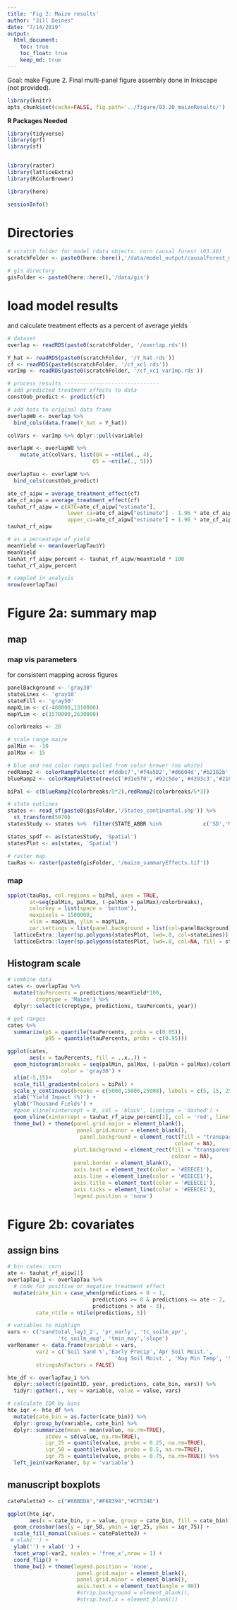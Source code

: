 ```yaml
---
title: 'Fig 2: Maize results'
author: "Jill Deines"
date: "7/14/2019"
output: 
  html_document:
    toc: true
    toc_float: true
    keep_md: true
---
```


Goal: make Figure 2. Final multi-panel figure assembly done in Inkscape (not provided).

```r
library(knitr)
opts_chunk$set(cache=FALSE, fig.path='../figure/03.20_maizeResults/')
```

**R Packages Needed**

```r
library(tidyverse)
library(grf)
library(sf)


library(raster)
library(latticeExtra)
library(RColorBrewer)

library(here)

sessionInfo()
```

# Directories

```r
# scratch folder for model rdata objects: corn causal forest (03.46)
scratchFolder <- paste0(here::here(),'/data/model_output/causalForest_maize_Longterm')

# gis directory
gisFolder <- paste0(here::here(),'/data/gis')
```

# load model results
and calculate treatment effects as a percent of average yields

```r
# dataset
overlap <- readRDS(paste0(scratchFolder, '/overlap.rds'))

Y_hat <- readRDS(paste0(scratchFolder, '/Y_hat.rds'))
cf <- readRDS(paste0(scratchFolder, '/cf_xc1.rds'))
varImp <- readRDS(paste0(scratchFolder, '/cf_xc1_varImp.rds'))

# process results ------------------------------
# add predicted treatment effects to data 
constOob_predict <- predict(cf)

# add hats to original data frame
overlapW0 <- overlap %>%
  bind_cols(data.frame(Y_hat = Y_hat))

colVars <- varImp %>% dplyr::pull(variable)

overlapW <- overlapW0 %>%
    mutate_at(colVars, list(Q4 = ~ntile(., 4),
                           Q5 = ~ntile(., 5)))

overlapTau <- overlapW %>%
  bind_cols(constOob_predict) 

ate_cf_aipw = average_treatment_effect(cf)
ate_cf_aipw = average_treatment_effect(cf)
tauhat_rf_aipw = c(ATE=ate_cf_aipw["estimate"],
                   lower_ci=ate_cf_aipw["estimate"] - 1.96 * ate_cf_aipw["std.err"],
                   upper_ci=ate_cf_aipw["estimate"] + 1.96 * ate_cf_aipw["std.err"])
tauhat_rf_aipw

# as a percentage of yield
meanYield <- mean(overlapTau$Y)
meanYield
tauhat_rf_aipw_percent <- tauhat_rf_aipw/meanYield * 100
tauhat_rf_aipw_percent

# sampled in analysis
nrow(overlapTau)
```


# Figure 2a: summary map

## map

### map vis parameters
for consistent mapping across figures

```r
panelBackground <- 'gray30'
stateLines <- 'gray10'
stateFill <- 'gray50'
mapXLim <- c(-480000,1310000)
mapYLim <- c(1570000,2630000)

colorbreaks <- 20

# scale range maize
palMin <- -10
palMax <- 15 

# blue and red color ramps pulled from color brewer (no white)
redRamp2 <- colorRampPalette(c('#fddbc7','#f4a582','#d6604d','#b2182b','#67001f'))
blueRamp2 <- colorRampPalette(rev(c('#d1e5f0','#92c5de','#4393c3','#2166ac','#08519c')))#'#053061')))

biPal <- c(blueRamp2(colorbreaks/5*2),redRamp2(colorbreaks/5*3))

# state outlines
states <- read_sf(paste0(gisFolder,'/States_continental.shp')) %>%
  st_transform(5070) 
statesStudy <- states %>%  filter(STATE_ABBR %in%             c('SD','MN','IA',"MO",'IL','WI','IN','MI','OH','ND','NE','KS', 'KY'))

states_spdf <- as(statesStudy, 'Spatial')
statesPlot <- as(states, 'Spatial')

# raster map
tauRas <- raster(paste0(gisFolder, '/maize_summaryEffects.tif'))
```

### map

```r
spplot(tauRas, col.regions = biPal, axes = TRUE,
       at=seq(palMin, palMax, (-palMin + palMax)/colorbreaks),
       colorkey = list(space = 'bottom'),
       maxpixels = 1500000,
       xlim = mapXLim, ylim = mapYLim,
       par.settings = list(panel.background = list(col=panelBackground))) +
  latticeExtra::layer(sp.polygons(statesPlot, lwd=.8, col=stateLines)) +
  latticeExtra::layer(sp.polygons(statesPlot, lwd=.8, col=NA, fill = stateFill), under=T)
```

## Histogram scale

```r
# combine data
cates <- overlapTau %>%
  mutate(tauPercents = predictions/meanYield*100,
         croptype = 'Maize') %>%
  dplyr::select(c(croptype, predictions, tauPercents, year)) 

# get ranges
cates %>%
  summarize(p5 = quantile(tauPercents, probs = c(0.05)),
            p95 = quantile(tauPercents, probs = c(0.95)))

ggplot(cates,
       aes(x = tauPercents, fill = ..x..)) +
  geom_histogram(breaks = seq(palMin, palMax, (-palMin + palMax)/colorbreaks),
                 color = 'gray30') +
  xlim(-5,15)+
  scale_fill_gradientn(colors = biPal) +
  scale_y_continuous(breaks = c(5000,15000,25000), labels = c(5, 15, 25)) +
  xlab('Yield Impact (%)') +
  ylab('Thousand Fields') +
  #geom_vline(xintercept = 0, col = 'black', linetype = 'dashed') +
  geom_vline(xintercept = tauhat_rf_aipw_percent[1], col = 'red', linetype = 'longdash') +
  theme_bw() + theme(panel.grid.major = element_blank(),
                      panel.grid.minor = element_blank(),
                       panel.background = element_rect(fill = "transparent",
                                                     colour = NA),
                     plot.background = element_rect(fill = "transparent",
                                                    colour = NA),
                     panel.border = element_blank(),
                     axis.text = element_text(color = '#EEECE1'),
                     axis.line = element_line(color = '#EEECE1'),
                     axis.title = element_text(color = '#EEECE1'),
                     axis.ticks = element_line(color = '#EEECE1'),
                     legend.position = 'none')
```





# Figure 2b: covariates

## assign bins

```r
# bin cates: corn
ate <- tauhat_rf_aipw[1]
overlapTau_1 <- overlapTau %>%
  # code for positive or negative treatment effect
  mutate(cate_bin = case_when(predictions < 0 ~ 1,
                           predictions >= 0 & predictions <= ate ~ 2,
                           predictions > ate ~ 3),
         cate_ntile = ntile(predictions, 5))

# variables to highligh
vars <- c('sandtotal_lay1_2', 'pr_early', 'tc_soilm_apr',
                'tc_soilm_aug', 'tmin_may','slope')
varRenamer <- data.frame(variable = vars,
         var2 = c('Soil Sand %','Early Precip','Apr Soil Moist.',
                                  'Aug Soil Moist.', 'May Min Temp', 'Slope'),
         stringsAsFactors = FALSE) 

hte_df <- overlapTau_1 %>%
  dplyr::select(c(pointID, year, predictions, cate_bin, vars)) %>%
  tidyr::gather(., key = variable, value = value, vars)

# calculate IQR by bins
hte_iqr <- hte_df %>% 
  mutate(cate_bin = as.factor(cate_bin)) %>%
  dplyr::group_by(variable, cate_bin) %>%
  dplyr::summarize(mean = mean(value, na.rm=TRUE),
            stdev = sd(value, na.rm=TRUE),
            iqr_25 = quantile(value, probs = 0.25, na.rm=TRUE),
            iqr_50 = quantile(value, probs = 0.5, na.rm=TRUE),
            iqr_75 = quantile(value, probs = 0.75, na.rm=TRUE)) %>%
  left_join(varRenamer, by = 'variable')
```

## manuscript boxplots

```r
catePalette3 <- c("#86BDDA","#F6B394","#CF5246")

ggplot(hte_iqr,
       aes(x = cate_bin, y = value, group = cate_bin, fill = cate_bin)) +
  geom_crossbar(aes(y = iqr_50, ymin = iqr_25, ymax = iqr_75)) +
  scale_fill_manual(values = catePalette3) +
 # xlab('') + 
  ylab('') + xlab('') + 
  facet_wrap(~var2, scales = 'free_x',nrow = 1) +
  coord_flip() +
  theme_bw() + theme(legend.position = 'none',
                      panel.grid.major = element_blank(),
                      panel.grid.minor = element_blank(),
                      axis.text.x = element_text(angle = 90))
                      #strip.background = element_blank(),
                      #strip.text.x = element_blank())
```
